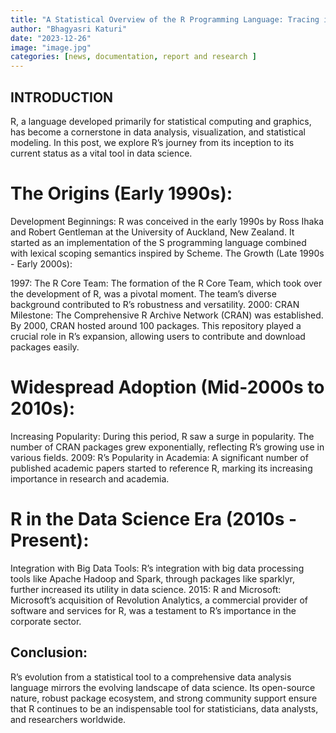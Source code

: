 ```yaml
---
title: "A Statistical Overview of the R Programming Language: Tracing its Evolution"
author: "Bhagyasri Katuri"
date: "2023-12-26"
image: "image.jpg"
categories: [news, documentation, report and research ]
---
```


## INTRODUCTION

R, a language developed primarily for statistical computing and graphics, has become a cornerstone in data analysis, visualization, and statistical modeling. In this post, we explore R's journey from its inception to its current status as a vital tool in data science.

# The Origins (Early 1990s):

Development Beginnings: R was conceived in the early 1990s by Ross Ihaka and Robert Gentleman at the University of Auckland, New Zealand. It started as an implementation of the S programming language combined with lexical scoping semantics inspired by Scheme. The Growth (Late 1990s - Early 2000s):

1997: The R Core Team: The formation of the R Core Team, which took over the development of R, was a pivotal moment. The team's diverse background contributed to R's robustness and versatility. 2000: CRAN Milestone: The Comprehensive R Archive Network (CRAN) was established. By 2000, CRAN hosted around 100 packages. This repository played a crucial role in R's expansion, allowing users to contribute and download packages easily.

# Widespread Adoption (Mid-2000s to 2010s):

Increasing Popularity: During this period, R saw a surge in popularity. The number of CRAN packages grew exponentially, reflecting R's growing use in various fields. 2009: R's Popularity in Academia: A significant number of published academic papers started to reference R, marking its increasing importance in research and academia.

# R in the Data Science Era (2010s - Present):

Integration with Big Data Tools: R's integration with big data processing tools like Apache Hadoop and Spark, through packages like sparklyr, further increased its utility in data science. 2015: R and Microsoft: Microsoft's acquisition of Revolution Analytics, a commercial provider of software and services for R, was a testament to R's importance in the corporate sector.

## Conclusion:

R's evolution from a statistical tool to a comprehensive data analysis language mirrors the evolving landscape of data science. Its open-source nature, robust package ecosystem, and strong community support ensure that R continues to be an indispensable tool for statisticians, data analysts, and researchers worldwide.
